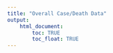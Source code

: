 ```yaml
---
title: "Overall Case/Death Data"
output: 
    html_document:
        toc: TRUE
        toc_float: TRUE
---
```

